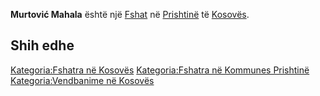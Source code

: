 {{Fshat në Kosovës
 | Emri                = Murtović Mahala
| srp_N_name = Murtović Mahala
| srp_N_FULL_NAME_RO = Murtović Mahala
| srp_N_FULL_NAME_ND_RO = Murtovic Mahala
| srp_N_SORT_NAME_RG = MURTOVICMAHALA
| srp_N_FULL_NAME_RG = Murtović Mahala
| srp_N_FULL_NAME_ND_RG = Murtovic Mahala
| srp_V_name = Nezirovic
| srp_V_FULL_NAME_RO = Nezirovic
| srp_V_FULL_NAME_ND_RO = Nezirovic
| srp_V_SORT_NAME_RG = NEZIROVIC
| srp_V_FULL_NAME_RG = Nezirovic
| srp_V_FULL_NAME_ND_RG = Nezirovic

 | Emri (Rasa dhanore) = 
 | Figura              = 
 | Shteti              = Kosovo
 | Komuna              = Prishtinë
 | Kodi postar         = 
 | Sipërfaqja          = 

 | Popullsia           = 

 | Regj. i popullsisë  = 
 | Dend. e popullsisë  = 
 | Faqja zyrtare       = 
 <!--- Koordinatat ----> 
 | Gjerësia            = 42.656111
 | Gjatësia            = 21.314722
 | Lartësia            = 
}}
'''Murtović Mahala''' është një [[Fshat]] në [[Prishtinë]] të [[Kosovës]].

<!-- == Gjeografia == -->
<!-- == Historia == -->
<!-- == Demografia == -->
== Shih edhe ==
{{Komuna Prishtinë}}
{{Kosovo-Administrata-Cung}}

[[Kategoria:Fshatra në Kosovës]]
[[Kategoria:Fshatra në Kommunes Prishtinë]]
[[Kategoria:Vendbanime në Kosovës]]